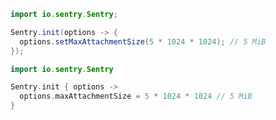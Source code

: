 ```java
import io.sentry.Sentry;

Sentry.init(options -> {
  options.setMaxAttachmentSize(5 * 1024 * 1024); // 5 MiB
});
```

```kotlin
import io.sentry.Sentry

Sentry.init { options ->
  options.maxAttachmentSize = 5 * 1024 * 1024 // 5 MiB
}
```
